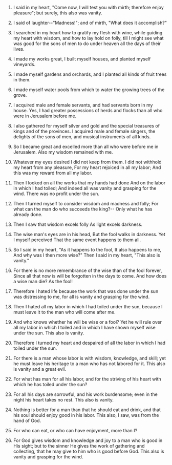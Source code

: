 
1. I said in my heart, "Come now, I will test you with mirth; therefore enjoy pleasure"; but surely, this also was vanity.

2. I said of laughter--"Madness!"; and of mirth, "What does it accomplish?"

3. I searched in my heart how to gratify my flesh with wine, while guiding my heart with wisdom, and how to lay hold on folly, till I might see what was good for the sons of men to do under heaven all the days of their lives.

4. I made my works great, I built myself houses, and planted myself vineyards.

5. I made myself gardens and orchards, and I planted all kinds of fruit trees in them.

6. I made myself water pools from which to water the growing trees of the grove.

7. I acquired male and female servants, and had servants born in my house. Yes, I had greater possessions of herds and flocks than all who were in Jerusalem before me.

8. I also gathered for myself silver and gold and the special treasures of kings and of the provinces. I acquired male and female singers, the delights of the sons of men, and musical instruments of all kinds.

9. So I became great and excelled more than all who were before me in Jerusalem. Also my wisdom remained with me.

10. Whatever my eyes desired I did not keep from them. I did not withhold my heart from any pleasure, For my heart rejoiced in all my labor; And this was my reward from all my labor.

11. Then I looked on all the works that my hands had done And on the labor in which I had toiled; And indeed all was vanity and grasping for the wind. There was no profit under the sun.

12. Then I turned myself to consider wisdom and madness and folly; For what can the man do who succeeds the king?-- Only what he has already done.

13. Then I saw that wisdom excels folly As light excels darkness.

14. The wise man's eyes are in his head, But the fool walks in darkness. Yet I myself perceived That the same event happens to them all.

15. So I said in my heart, "As it happens to the fool, It also happens to me, And why was I then more wise?" Then I said in my heart, "This also is vanity."

16. For there is no more remembrance of the wise than of the fool forever, Since all that now is will be forgotten in the days to come. And how does a wise man die? As the fool!

17. Therefore I hated life because the work that was done under the sun was distressing to me, for all is vanity and grasping for the wind.

18. Then I hated all my labor in which I had toiled under the sun, because I must leave it to the man who will come after me.

19. And who knows whether he will be wise or a fool? Yet he will rule over all my labor in which I toiled and in which I have shown myself wise under the sun. This also is vanity.

20. Therefore I turned my heart and despaired of all the labor in which I had toiled under the sun.

21. For there is a man whose labor is with wisdom, knowledge, and skill; yet he must leave his heritage to a man who has not labored for it. This also is vanity and a great evil.

22. For what has man for all his labor, and for the striving of his heart with which he has toiled under the sun?

23. For all his days are sorrowful, and his work burdensome; even in the night his heart takes no rest. This also is vanity.

24. Nothing is better for a man than that he should eat and drink, and that his soul should enjoy good in his labor. This also, I saw, was from the hand of God.

25. For who can eat, or who can have enjoyment, more than I?

26. For God gives wisdom and knowledge and joy to a man who is good in His sight; but to the sinner He gives the work of gathering and collecting, that he may give to him who is good before God. This also is vanity and grasping for the wind.


